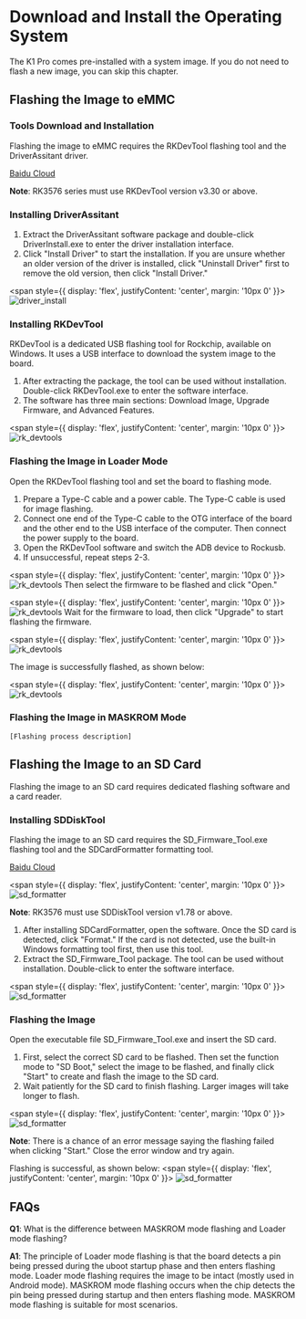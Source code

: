 # Download and Install the Operating System

The K1 Pro comes pre-installed with a system image. If you do not need to flash a new image, you can skip this chapter.

## Flashing the Image to eMMC

### Tools Download and Installation

Flashing the image to eMMC requires the RKDevTool flashing tool and the DriverAssitant driver.

[Baidu Cloud](https://pan.baidu.com/s/1xwmlsizqtWEtv2eT6JLYfA?pwd=h9yx)

**Note**: RK3576 series must use RKDevTool version v3.30 or above.

### Installing DriverAssitant

1. Extract the DriverAssitant software package and double-click DriverInstall.exe to enter the driver installation interface.
2. Click "Install Driver" to start the installation. If you are unsure whether an older version of the driver is installed, click "Uninstall Driver" first to remove the old version, then click "Install Driver."

<span style={{ 
  display: 'flex', 
  justifyContent: 'center',
  margin: '10px 0'
}}>
![driver_install](/img/k1pro/getting-started/driver_install_en.png)
</span>
### Installing RKDevTool

RKDevTool is a dedicated USB flashing tool for Rockchip, available on Windows. It uses a USB interface to download the system image to the board.

1. After extracting the package, the tool can be used without installation. Double-click RKDevTool.exe to enter the software interface.
2. The software has three main sections: Download Image, Upgrade Firmware, and Advanced Features.

<span style={{ 
  display: 'flex', 
  justifyContent: 'center',
  margin: '10px 0'
}}>
![rk_devtools](/img/k1pro/getting-started/rk_devtools_en.png)  
</span>

### Flashing the Image in Loader Mode

Open the RKDevTool flashing tool and set the board to flashing mode.

1. Prepare a Type-C cable and a power cable. The Type-C cable is used for image flashing.
2. Connect one end of the Type-C cable to the OTG interface of the board and the other end to the USB interface of the computer. Then connect the power supply to the board.
3. Open the RKDevTool software and switch the ADB device to Rockusb.
4. If unsuccessful, repeat steps 2-3.

<span style={{ 
  display: 'flex', 
  justifyContent: 'center',
  margin: '10px 0'
}}>
![rk_devtools](/img/k1pro/getting-started/rk_devtools_1_en.png) 
</span>
Then select the firmware to be flashed and click "Open."

<span style={{ 
  display: 'flex', 
  justifyContent: 'center',
  margin: '10px 0'
}}>
![rk_devtools](/img/k1pro/getting-started/rk_devtools_2_en.png) 
</span>
Wait for the firmware to load, then click "Upgrade" to start flashing the firmware.

<span style={{ 
  display: 'flex', 
  justifyContent: 'center',
  margin: '10px 0'
}}>
![rk_devtools](/img/k1pro/getting-started/rk_devtools_3_en.png) 
</span>

The image is successfully flashed, as shown below:

<span style={{ 
  display: 'flex', 
  justifyContent: 'center',
  margin: '10px 0'
}}>
![rk_devtools](/img/k1pro/getting-started/rk_devtools_4_en.png) 
</span>

### Flashing the Image in MASKROM Mode

```
[Flashing process description]
```

## Flashing the Image to an SD Card

Flashing the image to an SD card requires dedicated flashing software and a card reader.

### Installing SDDiskTool

Flashing the image to an SD card requires the SD_Firmware_Tool.exe flashing tool and the SDCardFormatter formatting tool.

[Baidu Cloud](https://pan.baidu.com/s/1xwmlsizqtWEtv2eT6JLYfA?pwd=h9yx)

<span style={{ 
  display: 'flex', 
  justifyContent: 'center',
  margin: '10px 0'
}}>
![sd_formatter](/img/k1pro/getting-started/sd_formatter_en.png) 
</span>

**Note**: RK3576 must use SDDiskTool version v1.78 or above.

1. After installing SDCardFormatter, open the software. Once the SD card is detected, click "Format." If the card is not detected, use the built-in Windows formatting tool first, then use this tool.
2. Extract the SD_Firmware_Tool package. The tool can be used without installation. Double-click to enter the software interface.

<span style={{ 
  display: 'flex', 
  justifyContent: 'center',
  margin: '10px 0'
}}>
   ![sd_formatter](/img/k1pro/getting-started/sd_tools_1_en.png)
</span>

### Flashing the Image

Open the executable file SD_Firmware_Tool.exe and insert the SD card.

1. First, select the correct SD card to be flashed. Then set the function mode to "SD Boot," select the image to be flashed, and finally click "Start" to create and flash the image to the SD card.
2. Wait patiently for the SD card to finish flashing. Larger images will take longer to flash.

<span style={{ 
  display: 'flex', 
  justifyContent: 'center',
  margin: '10px 0'
}}>
   ![sd_formatter](/img/k1pro/getting-started/sd_tools_2_en.png)
   </span>

**Note**: There is a chance of an error message saying the flashing failed when clicking "Start." Close the error window and try again.

Flashing is successful, as shown below:
<span style={{ 
  display: 'flex', 
  justifyContent: 'center',
  margin: '10px 0'
}}>
![sd_formatter](/img/k1pro/getting-started/sd_tools_3_en.png)
</span>

## FAQs

**Q1**: What is the difference between MASKROM mode flashing and Loader mode flashing?

**A1**: The principle of Loader mode flashing is that the board detects a pin being pressed during the uboot startup phase and then enters flashing mode. Loader mode flashing requires the image to be intact (mostly used in Android mode). MASKROM mode flashing occurs when the chip detects the pin being pressed during startup and then enters flashing mode. MASKROM mode flashing is suitable for most scenarios.
